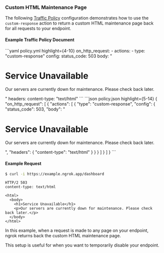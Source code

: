 

### Custom HTML Maintenance Page

The following [Traffic Policy](/traffic-policy/)
configuration demonstrates how to use the `custom-response` action to return a
custom HTML maintenance page back for all requests to your endpoint.

#### Example Traffic Policy Document

<CodeGroup>
```yaml policy.yml highlight={4-10}
on_http_request:
  - actions:
    - type: "custom-response"
    config:
    status_code: 503
    body: "<html><body><h1>Service Unavailable</h1><p>Our servers are currently down for maintenance. Please check back later.</p></body></html>"
    headers:
    content-type: "text/html"
```
```json policy.json highlight={5-14}
{
  "on_http_request": [
    {
      "actions": [
        {
          "type": "custom-response",
          "config": {
            "status_code": 503,
            "body": "<html><body><h1>Service Unavailable</h1><p>Our servers are currently down for maintenance. Please check back later.</p></body></html>",
            "headers": {
              "content-type": "text/html"
            }
          }
        }
      ]
    }
  ]
}
```
</CodeGroup>

#### Example Request

```bash
$ curl -i https://example.ngrok.app/dashboard
```

```http
HTTP/2 503
content-type: text/html

<html>
  <body>
    <h1>Service Unavailable</h1>
    <p>Our servers are currently down for maintenance. Please check back later.</p>
  </body>
</html>
```

In this example, when a request is made to any page on your endpoint, ngrok
returns back the custom HTML maintenance page.

This setup is useful for when you want to temporarily disable your endpoint.
